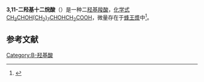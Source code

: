 {{Chembox
| Name = 
| ImageFile = 3,11-dihydroxydodecanoic acid.svg
| ImageSize = 250px
| ImageAlt = 
| ImageCaption = 
| IUPACName = 3,11-Dihydroxydodecanoic acid
| OtherNames = 
|Section1={{Chembox Identifiers
| Abbreviations = 
| CASNo = 80828-80-4
| CASNo_Ref = {{cascite|correct|CAS}}
| PubChem = 11535975
| PubChem_Comment = 
| PubChemOther = 
| ChemSpiderID = 9710756 
| ChemSpiderID_Comment = 
| SMILES = O=C(O)CC(O)CCCCCCCC(O)C
| StdInChI = 1S/C12H24O4/c1-10(13)7-5-3-2-4-6-8-11(14)9-12(15)16/h10-11,13-14H,2-9H2,1H3,(H,15,16)
| StdInChIKey = VKFCFBZYXIQAIJ-UHFFFAOYSA-N
 }}
|Section2={{Chembox Properties
| C=12 | H=24 | O=4
| Appearance = 
| Density = 
| MeltingPt = 
| MeltingPt_notes = 
| BoilingPt = 
| BoilingPt_notes = 
| LogP = 
| VaporPressure = 
| HenryConstant = 
| AtmosphericOHRateConstant = 
| pKa = 
| pKb = 
| Solubility = 
| SolubleOther = 
| Solvent = }}
|Section3={{Chembox Structure
| CrystalStruct = 
| Coordination = 
| MolShape = }}
|Section7={{Chembox Hazards
| ExternalSDS = 
| EUClass = 
| MainHazards = 
| NFPA-H = 
| NFPA-F = 
| NFPA-R = 
| NFPA-S = 
| RPhrases = 
| SPhrases = 
| RSPhrases = 
| LD50 = 
| PEL = }}
|Section8={{Chembox Related
| OtherAnions = 
| OtherCations = 
| OtherFunction = 
| OtherFunction_label = 
| OtherCompounds = }}
}}
'''3,11-二羟基十二烷酸'''（{{lang-en|3,11-Dihydroxydodecanoic acid}}）是一种二[[羟基酸|羟基]][[羧酸|羧酸]]，[[化学式|化学式]][[C12H24O4|CH<sub>3</sub>CHOH(CH<sub>2</sub>)<sub>7</sub>CHOHCH<sub>2</sub>COOH]]，微量存在于[[蜂王漿|蜂王漿]]中<ref>{{cite journal|pmid=21082360|year=2011|last1=Kodai|first1=T|last2=Nakatani|first2=T|last3=Noda|first3=N|title=The absolute configurations of hydroxy fatty acids from the royal jelly of honeybees (Apis mellifera)|volume=46|issue=3|pages=263–70|doi=10.1007/s11745-010-3497-x|journal=Lipids|s2cid=4039489}}</ref>。
==参考文献==
{{reflist|2}}
[[Category:Β-羟基酸|Category:Β-羟基酸]]

{{organic-compound-stub}}